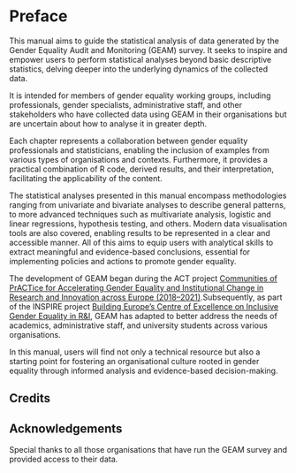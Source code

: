 # Preface {.unnumbered}

This manual aims to guide the statistical analysis of data generated by the Gender Equality Audit and Monitoring (GEAM) survey. It seeks to inspire and empower users to perform statistical analyses beyond basic descriptive statistics, delving deeper into the underlying dynamics of the collected data.

It is intended for members of gender equality working groups, including professionals, gender specialists, administrative staff, and other stakeholders who have collected data using GEAM in their organisations but are uncertain about how to analyse it in greater depth.

Each chapter represents a collaboration between gender equality professionals and statisticians, enabling the inclusion of examples from various types of organisations and contexts. Furthermore, it provides a practical combination of R code, derived results, and their interpretation, facilitating the applicability of the content.

The statistical analyses presented in this manual encompass methodologies ranging from univariate and bivariate analyses to describe general patterns, to more advanced techniques such as multivariate analysis, logistic and linear regressions, hypothesis testing, and others. Modern data visualisation tools are also covered, enabling results to be represented in a clear and accessible manner. All of this aims to equip users with analytical skills to extract meaningful and evidence-based conclusions, essential for implementing policies and actions to promote gender equality.

The development of GEAM began during the ACT project [Communities of PrACTice for Accelerating Gender Equality and Institutional Change in Research and Innovation across Europe (2018–2021)](https://www.act-on-gender.eu/).Subsequently, as part of the INSPIRE project [Building Europe’s Centre of Excellence on Inclusive Gender Equality in R&I](https://www.inspirequality.eu/), GEAM has adapted to better address the needs of academics, administrative staff, and university students across various organisations.

In this manual, users will find not only a technical resource but also a starting point for fostering an organisational culture rooted in gender equality through informed analysis and evidence-based decision-making.

## Credits {.unnumbered}

## Acknowledgements {.unnumbered}

Special thanks to all those organisations that have run the GEAM survey and provided access to their data.
